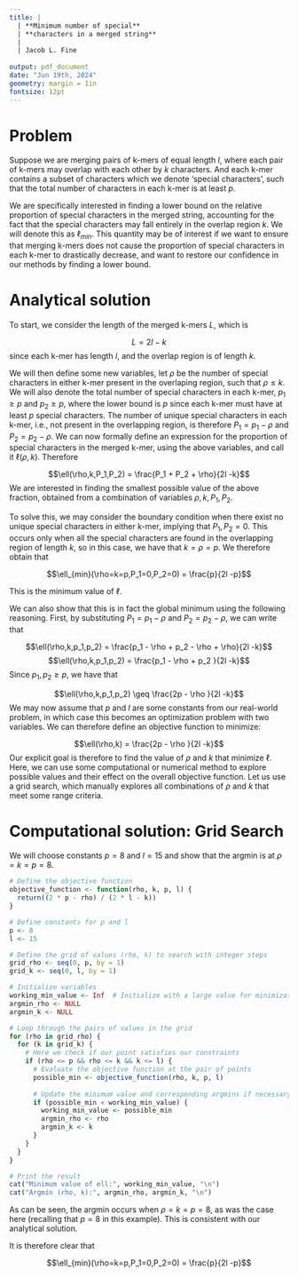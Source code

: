 ```yaml
---
title: |
  | **Minimum number of special**
  | **characters in a merged string**
  |
  | Jacob L. Fine
  
output: pdf_document
date: "Jun 19th, 2024"
geometry: margin = 1in
fontsize: 12pt
---
```


# Problem 
Suppose we are merging pairs of k-mers of equal length $l$, where each pair of k-mers may overlap with each other by $k$ characters. And each k-mer contains a subset of characters which we denote 'special characters', such that the total number of characters in each k-mer is at least $p$. 

We are specifically interested in finding a lower bound on the relative proportion of special characters in the merged string, accounting for the fact that the special characters may fall entirely in the overlap region $k$. We will denote this as $\ell_{min}$. This quantity may be of interest if we want to ensure that merging k-mers does not cause the proportion of special characters in each k-mer to drastically decrease, and want to restore our confidence in our methods by finding a lower bound.

# Analytical solution

To start, we consider the length of the merged k-mers $L$, which is

$$L = 2l -k$$
since each k-mer has length $l$, and the overlap region is of length $k$.

We will then define some new variables, let $\rho$ be the number of special characters in either k-mer present in the overlaping region, such that $\rho \leq k$. We will also denote the total number of special characters in each k-mer, $p_1 \geq p$ and $p_2 \geq p$, where the lower bound is $p$ since each k-mer must have at least $p$ special characters. The number of unique special characters in each k-mer, i.e., not present in the overlapping region, is therefore $P_1 = p_1 - \rho$ and $P_2 = p_2 - \rho$. We can now formally define an expression for the proportion of special characters in the merged k-mer, using the above variables, and call it $\ell(\rho,k)$. Therefore

$$\ell(\rho,k,P_1,P_2) = \frac{P_1 + P_2 + \rho}{2l -k}$$
We are interested in finding the smallest possible value of the above fraction, obtained from a combination of variables $\rho,k,P_1,P_2$. 

To solve this, we may consider the boundary condition when there exist no unique special characters in either k-mer, implying that $P_1,P_2 =0$. This occurs only when all the special characters are found in the overlapping region of length $k$, so in this case, we have that $k=\rho=p$. We therefore obtain that

$$\ell_{min}(\rho=k=p,P_1=0,P_2=0) = \frac{p}{2l -p}$$

This is the minimum value of $\ell$.

We can also show that this is in fact the global minimum using the following reasoning. First, by substituting $P_1 = p_1 - \rho$ and $P_2 = p_2 - \rho$, we can write that

$$\ell(\rho,k,p_1,p_2) = \frac{p_1 - \rho  + p_2 - \rho + \rho}{2l -k}$$
$$\ell(\rho,k,p_1,p_2) = \frac{p_1 - \rho  + p_2 }{2l -k}$$
Since $p_1,p_2 \geq p$, we have that

$$\ell(\rho,k,p_1,p_2) \geq \frac{2p - \rho }{2l -k}$$
We may now assume that $p$ and $l$ are some constants from our real-world problem, in which case this becomes an optimization problem with two variables. We can therefore define an objective function to minimize:

$$\ell(\rho,k) = \frac{2p - \rho }{2l -k}$$
Our explicit goal is therefore to find the value of $\rho$ and $k$ that minimize $\ell$. Here, we can use some computational or numerical method to explore possible values and their effect on the overall objective function. Let us use a grid search, which manually explores all combinations of $\rho$ and $k$ that meet some range criteria. 

# Computational solution: Grid Search

We will choose constants $p=8$ and $l=15$ and show that the argmin is at $\rho=k=p=8$.


```r
# Define the objective function
objective_function <- function(rho, k, p, l) {
  return((2 * p - rho) / (2 * l - k))
}

# Define constants for p and l
p <- 8
l <- 15

# Define the grid of values (rho, k) to search with integer steps
grid_rho <- seq(0, p, by = 1)  
grid_k <- seq(0, l, by = 1)    

# Initialize variables
working_min_value <- Inf  # Initialize with a large value for minimization
argmin_rho <- NULL
argmin_k <- NULL

# Loop through the pairs of values in the grid
for (rho in grid_rho) {
  for (k in grid_k) {
    # Here we check if our point satisfies our constraints
    if (rho <= p && rho <= k && k <= l) {
      # Evaluate the objective function at the pair of points
      possible_min <- objective_function(rho, k, p, l)
      
      # Update the minimum value and corresponding argmins if necessary
      if (possible_min < working_min_value) {
        working_min_value <- possible_min
        argmin_rho <- rho
        argmin_k <- k
      }
    }
  }
}

# Print the result
cat("Minimum value of ell:", working_min_value, "\n")
cat("Argmin (rho, k):", argmin_rho, argmin_k, "\n")


```

As can be seen, the argmin occurs when $\rho = k = p = 8$, as was the case here (recalling that $p = 8$ in this example). This is consistent with our analytical solution.

It is therefore clear that

$$\ell_{min}(\rho=k=p,P_1=0,P_2=0) = \frac{p}{2l -p}$$
